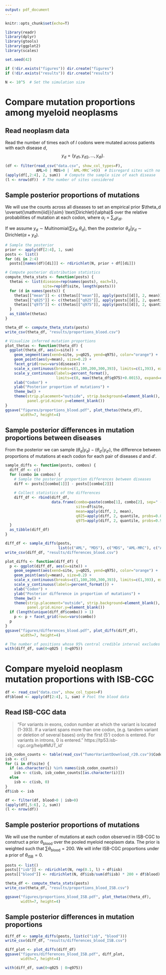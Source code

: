 ```yaml
---
output: pdf_document
---
```


```r
knitr::opts_chunk$set(echo=T)
```

```r
library(readr)
library(dplyr)
library(gtools)
library(ggplot2)
library(scales)

set.seed(42)

if (!dir.exists("figures")) dir.create("figures")
if (!dir.exists("results")) dir.create("results")

N <- 10^5  # Set the simulation size
```

# Compare mutation proportions among myeloid neoplasms

## Read neoplasm data

Read the number of times each of $l$ codons were mutated across patients with each disease $d$,
$$y_d=(y_{d1}, y_{d2}, \ldots, y_{dl}).$$

```r
(df <- filter(read_csv("data.csv", show_col_types=F),
              AML>0 | MDS>0 | `AML-MRC`>0))  # Disregard sites with no mutations
(apply(df[,2:4], 2, sum))  # Compute the sample size of each disease
(l <- nrow(df))  # The number of sites considered
```

## Sample posterior proportions of mutations

We will use the counts across all diseases to set an empirical prior $\theta_d \overset{\mathrm{iid}}{\sim} \text{Dirichlet}(\alpha)$ over the relative probabilities of mutation at each codon, where $\alpha_i=\sum_d y_{di}.$

If we assume $y_d \sim \text{Multinomial}(\sum y_d, \theta_d)$, then the posterior $\theta_d | y_d \sim \text{Dirichlet}(\alpha + y_d).$

```r
# Sample the posterior
prior <- apply(df[2:4], 1, sum)
posts <- list()
for (di in 2:4)
  posts[[names(df)[di]]] <- rdirichlet(N, prior + df[[di]])
```

```r
# Compute posterior distribution statistics
compute_theta_stats <- function(posts) {
  thetas <- list(disease=rep(names(posts), each=l),
                 site=rep(df$site, length(posts)))
  for (d in names(posts)) {
    thetas[["mean"]] <- c(thetas[["mean"]], apply(posts[[d]], 2, mean))
    thetas[["q025"]] <- c(thetas[["q025"]], apply(posts[[d]], 2, quantile, probs=0.025))
    thetas[["q975"]] <- c(thetas[["q975"]], apply(posts[[d]], 2, quantile, probs=0.975))
  }
  as_tibble(thetas)
}

theta_df <- compute_theta_stats(posts)
write_csv(theta_df, "results/proportions_blood.csv")
```

```r
# Visualize inferred mutation proportions
plot_thetas <- function(theta_df) {
  ggplot(theta_df, aes(x=site)) +
    geom_segment(aes(xend=site, y=q025, yend=q975), color="orange") +
    geom_point(aes(y=mean), size=0.2) +
    facet_grid(rows=vars(disease)) +
    scale_x_continuous(breaks=c(1,100,200,300,393), limits=c(1,393), expand=c(0,0)) +
    scale_y_continuous(labels=percent_format(),
                       limits=c(0, max(theta_df$q975)+0.0015), expand=c(0,0)) +
    xlab("Codon") +
    ylab("Posterior proportion of mutations") +
    theme_bw() +
    theme(strip.placement="outside", strip.background=element_blank(),
          panel.grid.minor.y=element_blank())
}
ggsave("figures/proportions_blood.pdf", plot_thetas(theta_df),
       width=7, height=4)
```

## Sample posterior differences in mutation proportions between diseases

From the posterior we can sample $(\theta_d|y_d) - (\theta_{d'}|y_{d'})$, the difference between proportions of mutations at each codon for each pair of diseases $d$ and $d'$.

```r
sample_diffs <- function(posts, combos) {
  diff_df <- c()
  for (combo in combos) {
    # Sample the posterior proportion differences between diseases
    diff <- posts[[combo[1]]] - posts[[combo[2]]]
    
    # Collect statistics of the differences
    diff_df <- rbind(diff_df,
                     data.frame(combo=paste(combo[1], combo[2], sep=" - "),
                                site=df$site,
                                mean=apply(diff, 2, mean),
                                q025=apply(diff, 2, quantile, probs=0.025),
                                q975=apply(diff, 2, quantile, probs=0.975)))
  }
  as_tibble(diff_df)
}

diff_df <- sample_diffs(posts,
                        list(c("AML", "MDS"), c("MDS", "AML-MRC"), c("AML", "AML-MRC")))
write_csv(diff_df, "results/differences_blood.csv")
```

```r
plot_diffs <- function(diff_df) {
  p <- ggplot(diff_df, aes(x=site)) +
    geom_segment(aes(xend=site, y=q025, yend=q975), color="orange") +
    geom_point(aes(y=mean), size=0.2) +
    scale_x_continuous(breaks=c(1,100,200,300,393), limits=c(1,393), expand=c(0,0)) +
    scale_y_continuous(labels=percent_format()) +
    xlab("Codon") +
    ylab("Posterior difference in proportion of mutations") +
    theme_bw() +
    theme(strip.placement="outside", strip.background=element_blank(),
          panel.grid.minor.y=element_blank())
  if (length(unique(diff_df$combo)) > 1)
    p <- p + facet_grid(rows=vars(combo))
  p
}
ggsave("figures/differences_blood.pdf", plot_diffs(diff_df),
       width=7, height=4)

# The number of positions whose 95% central credible interval excludes zero
with(diff_df, sum(0<q025 | 0>q975))
```

# Compare myeloid neoplasm mutation proportions with ISB-CGC

```r
df <- read_csv("data.csv", show_col_types=F)
df$blood <- apply(df[2:4], 1, sum) # Pool the blood data
```

## Read ISB-CGC data

> "For variants in exons, codon number at which the variant is located (1-393). If a variant spans more than one codon, (e.g. tandem variant or deletion of several bases) only the first (5') codon is entered. For variants in introns, 0 is entered."
> https://tp53.isb-cgc.org/help#MUT_id'

```r
isb_codon_counts <- table(read_csv("TumorVariantDownload_r20.csv")$Codon_number)
isb <- c()
for (i in df$site) {
  if (as.character(i) %in% names(isb_codon_counts))
    isb <- c(isb, isb_codon_counts[[as.character(i)]])
  else
    isb <- c(isb, 0)
}
df$isb <- isb
```

```r
df <- filter(df, blood>0 | isb>0)
(apply(df[,5:6], 2, sum))
(l <- nrow(df))
```

## Sample posterior proportions of mutations

We will use the number of mutations at each codon observed in ISB-CGC to construct a prior $\theta_{\text{blood}}$ over the pooled myeloid neoplasm data.
The prior is weighted such that $\sum \theta_{\text{blood}}=200.$
We will infer ISB-CGC proportions under a prior of $\theta_{\text{ISB}}=0$.

```r
posts <- list()
posts[["isb"]] <- rdirichlet(N, rep(0.1, l) + df$isb)
posts[["blood"]] <- rdirichlet(N, df$isb/sum(df$isb) * 200 + df$blood)

theta_df <- compute_theta_stats(posts)
write_csv(theta_df, "results/proportions_blood_ISB.csv")

ggsave("figures/proportions_blood_ISB.pdf", plot_thetas(theta_df),
       width=7, height=4)
```

## Sample posterior differences in mutation proportions

```r
diff_df <- sample_diffs(posts, list(c("isb", "blood")))
write_csv(diff_df, "results/differences_blood_ISB.csv")

diff_plot <- plot_diffs(diff_df)
ggsave("figures/differences_blood_ISB.pdf", diff_plot,
       width=7, height=4)

with(diff_df, sum(0<q025 | 0>q975))
```
